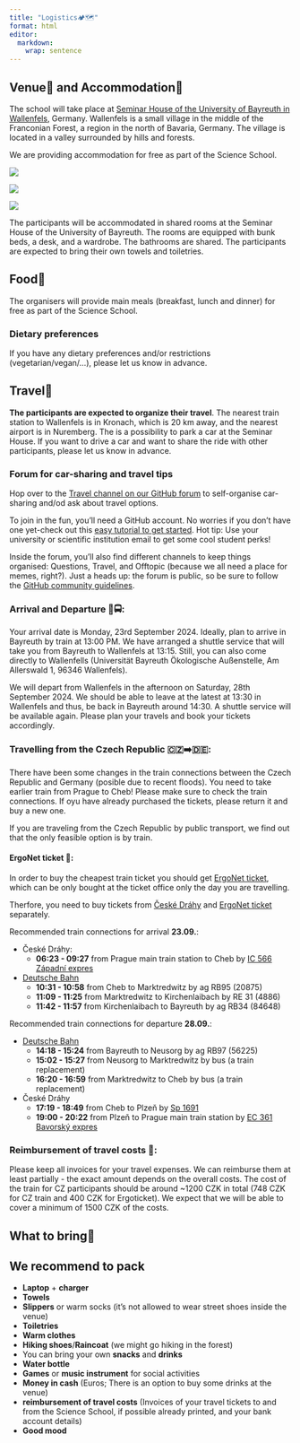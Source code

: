 ```yaml
---
title: "Logistics🏕️🗺️"
format: html
editor: 
  markdown: 
    wrap: sentence
---
```


## Venue🏡 and Accommodation🛌
The school will take place at [Seminar House of the University of Bayreuth in Wallenfels](https://maps.app.goo.gl/AJsRbag7ddPvdwrz6), Germany. Wallenfels is a small village in the middle of the Franconian Forest, a region in the north of Bavaria, Germany. The village is located in a valley surrounded by hills and forests.

We are providing accommodation for free as part of the Science School. 

![](photos/Wallenfels_Stadt.JPG)

:::: {layout="[ 50, 50]"}
::: {#first-column}

![](photos/Wallenfes_Tagungsraum.JPG)

:::

::: {#second-column}

![](photos/Wallenfels_bedroom.jpg)

:::

::::
The participants will be accommodated in shared rooms at the Seminar House of the University of Bayreuth. The rooms are equipped with bunk beds, a desk, and a wardrobe. The bathrooms are shared. The participants are expected to bring their own towels and toiletries.

## Food🍱
The organisers will provide main meals (breakfast, lunch and dinner) for free as part of the Science School.

::: {.callout-warning}

### Dietary preferences

 If you have any dietary preferences and/or restrictions (vegetarian/vegan/...), please let us know in advance.
:::

## Travel🚗

**The participants are expected to organize their travel**. The nearest train station to Wallenfels is in Kronach, which is 20 km away, and the nearest airport is in Nuremberg. The is a possibility to park a car at the Seminar House. If you want to drive a car and want to share the ride with other participants, please let us know in advance. 

::: {.callout-note}

### Forum for car-sharing and travel tips

Hop over to the [Travel channel on our GitHub forum](https://github.com/SSoQE/SSoQE-Forum/discussions/categories/travel) to self-organise car-sharing and/od ask about travel options.

To join in the fun, you'll need a GitHub account. No worries if you don't have one yet-check out this [easy tutorial to get started](https://docs.github.com/en/get-started/start-your-journey/creating-an-account-on-github). Hot tip: Use your university or scientific institution email to get some cool student perks!

Inside the forum, you'll also find different channels to keep things organised: Questions, Travel, and Offtopic (because we all need a place for memes, right?). Just a heads up: the forum is public, so be sure to follow the [GitHub community guidelines](https://docs.github.com/en/site-policy/github-terms/github-community-guidelines).
:::

### Arrival and Departure 🚆🚍: 

Your arrival date is Monday, 23rd September 2024. Ideally, plan to arrive in Bayreuth by train at 13:00 PM. We have arranged a shuttle service that will take you from Bayreuth to Wallenfels at 13:15. Still, you can also come directly to Wallenfells (Universität Bayreuth Ökologische Außenstelle, Am Allerswald 1, 96346 Wallenfels). 

We will depart from Wallenfels in the afternoon on Saturday, 28th September 2024. We should be able to leave at the latest at 13:30 in Wallenfels and thus, be back in Bayreuth around 14:30. A shuttle service will be available again. Please plan your travels and book your tickets accordingly. 

### Travelling from the Czech Republic 🇨🇿➡️🇩🇪:

::: {.callout-important}
There have been some changes in the train connections between the Czech Republic and Germany (posible due to recent floods). You need to take earlier train from Prague to Cheb! Please make sure to check the train connections. If oyu have already purchased the tickets, please return it and buy a new one.
:::

If you are traveling from the Czech Republic by public transport, we find out that the only feasible option is by train. 

#### ErgoNet ticket 🎫:
In order to buy the cheapest train ticket you should get [ErgoNet ticket](https://www.cd.cz/en/typy-jizdenek/mezinarodni-jizdenky/-28285/), which can be only bought at the ticket office only the day you are travelling.


Therfore, you need to buy tickets from [České Dráhy](https://www.cd.cz/en/default.htm) and [ErgoNet ticket](https://www.cd.cz/en/typy-jizdenek/mezinarodni-jizdenky/-28285/) separately. 

Recommended train connections for arrival **23.09.**:

* České Dráhy:
  * **06:23 - 09:27** from Prague main train station to Cheb by [IC 566 Západní expres](https://cd.cz/vlak/566/23.9.2024/5457076/6.23/5475035/9.27/)
* [Deutsche Bahn](https://int.bahn.de/en/buchung/fahrplan/suche#sts=true&so=Cheb&zo=Bayreuth%20Hbf&kl=2&r=13:16:KLASSENLOS:1&soid=A%3D1%40O%3DCheb%40X%3D12380699%40Y%3D50073494%40U%3D80%40L%3D5400004%40B%3D1%40p%3D1726516707%40i%3DU%C3%97005475035%40&zoid=A%3D1%40O%3DBayreuth%20Hbf%40X%3D11579985%40Y%3D49949613%40U%3D80%40L%3D8000028%40B%3D1%40p%3D1726516707%40i%3DU%C3%97008022249%40&sot=ST&zot=ST&soei=5400004&zoei=8000028&hd=2024-09-23T09:30:06&hza=D&hz=%5B%5D&ar=false&s=true&d=false&vm=00,01,02,03,04,05,06,07,08,09&fm=false&bp=false)
  * **10:31 - 10:58** from Cheb to Marktredwitz by ag RB95 (20875)
  * **11:09 - 11:25** from Marktredwitz to Kirchenlaibach by RE 31 (4886)
  * **11:42 - 11:57** from Kirchenlaibach to Bayreuth by ag RB34 (84648)

Recommended train connections for departure **28.09.**:

* [Deutsche Bahn](https://int.bahn.de/en/buchung/fahrplan/suche#sts=true&so=Bayreuth%20Hbf&zo=Cheb&kl=2&r=13:16:KLASSENLOS:1&soid=A%3D1%40O%3DBayreuth%20Hbf%40X%3D11579985%40Y%3D49949613%40U%3D80%40L%3D8000028%40B%3D1%40p%3D1723056913%40i%3DU%C3%97008022249%40&zoid=A%3D1%40O%3DCheb%40X%3D12380699%40Y%3D50073494%40U%3D80%40L%3D5400004%40B%3D1%40p%3D1726516707%40i%3DU%C3%97005475035%40&sot=ST&zot=ST&soei=8000028&zoei=5400004&hd=2024-09-28T13:30:24&hza=D&hz=%5B%5D&ar=false&s=true&d=false&vm=00,01,02,03,08,09&fm=false&bp=false)
  * **14:18 - 15:24** from Bayreuth to Neusorg by ag RB97 (56225)
  * **15:02 - 15:27** from Neusorg to Marktredwitz by bus (a train replacement)
  * **16:20 - 16:59** from Marktredwitz to Cheb by bus (a train replacement)
* České Dráhy
  * **17:19 - 18:49** from Cheb to Plzeň by [Sp 1691](https://cd.cz/vlak/1691/28.9.2024/5475035/17.19/5473275/18.49/)
  * **19:00 - 20:22** from Plzeň to Prague main train station by [EC 361 Bavorský expres](https://cd.cz/vlak/361/28.9.2024/5473275/19.00/5457076/20.22/)

### Reimbursement of travel costs 💸: 

Please keep all invoices for your travel expenses. We can reimburse them at least partially - the exact amount depends on the overall costs. The cost of the train for CZ participants should be around ~1200 CZK in total (748 CZK for CZ train and 400 CZK for Ergoticket). We expect that we will be able to cover a minimum of 1500 CZK of the costs.

## What to bring🎒
::: {.callout-tip}
## We recommend to pack 

- **Laptop** + **charger**
- **Towels**
- **Slippers** or warm socks (it's not allowed to wear street shoes inside the venue)
- **Toiletries**
- **Warm clothes**
- **Hiking shoes**/**Raincoat** (we might go hiking in the forest)
- You can bring your own **snacks** and **drinks**
- **Water bottle**
- **Games** or **music instrument** for social activities
- **Money in cash** (Euros; There is an option to buy some drinks at the venue)
- **reimbursement of travel costs** (Invoices of your travel tickets to and from the Science School, if possible already printed, and your bank account details)
- **Good mood**
:::




